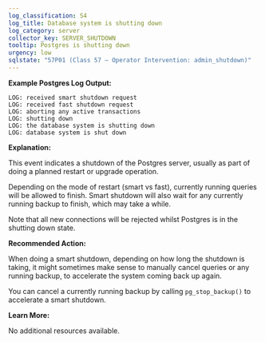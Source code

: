 ```yaml
---
log_classification: S4
log_title: Database system is shutting down
log_category: server
collector_key: SERVER_SHUTDOWN
tooltip: Postgres is shutting down
urgency: low
sqlstate: "57P01 (Class 57 — Operator Intervention: admin_shutdown)"
---
```


**Example Postgres Log Output:**

```
LOG: received smart shutdown request
LOG: received fast shutdown request
LOG: aborting any active transactions
LOG: shutting down
LOG: the database system is shutting down
LOG: database system is shut down
```

**Explanation:**

This event indicates a shutdown of the Postgres server, usually as part of doing a planned restart or upgrade operation.

Depending on the mode of restart (smart vs fast), currently running queries will be allowed to finish. Smart shutdown will also wait for any currently running backup to finish, which may take a while.

Note that all new connections will be rejected whilst Postgres is in the shutting down state.

**Recommended Action:**

When doing a smart shutdown, depending on how long the shutdown is taking, it might sometimes make sense to manually cancel queries or any running backup, to accelerate the system coming back up again.

You can cancel a currently running backup by calling `pg_stop_backup()` to accelerate a smart shutdown.

**Learn More:**

No additional resources available.
